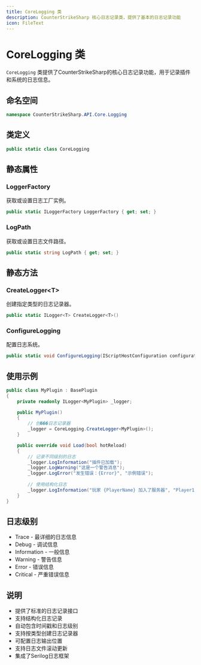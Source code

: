 ```yaml
---
title: CoreLogging 类
description: CounterStrikeSharp 核心日志记录类，提供了基本的日志记录功能
icon: FileText
---
```


# CoreLogging 类

`CoreLogging` 类提供了CounterStrikeSharp的核心日志记录功能，用于记录插件和系统的日志信息。

## 命名空间

```csharp
namespace CounterStrikeSharp.API.Core.Logging
```

## 类定义

```csharp
public static class CoreLogging
```

## 静态属性

### LoggerFactory

获取或设置日志工厂实例。

```csharp
public static ILoggerFactory LoggerFactory { get; set; }
```

### LogPath

获取或设置日志文件路径。

```csharp
public static string LogPath { get; set; }
```

## 静态方法

### CreateLogger&lt;T&gt;

创建指定类型的日志记录器。

```csharp
public static ILogger<T> CreateLogger<T>()
```

### ConfigureLogging

配置日志系统。

```csharp
public static void ConfigureLogging(IScriptHostConfiguration configuration)
```

## 使用示例

```csharp
public class MyPlugin : BasePlugin
{
    private readonly ILogger<MyPlugin> _logger;

    public MyPlugin()
    {
        // 创���日志记录器
        _logger = CoreLogging.CreateLogger<MyPlugin>();
    }

    public override void Load(bool hotReload)
    {
        // 记录不同级别的日志
        _logger.LogInformation("插件已加载");
        _logger.LogWarning("这是一个警告消息");
        _logger.LogError("发生错误：{Error}", "示例错误");
        
        // 使用结构化日志
        _logger.LogInformation("玩家 {PlayerName} 加入了服务器", "Player1");
    }
}
```

## 日志级别

- Trace - 最详细的日志信息
- Debug - 调试信息
- Information - 一般信息
- Warning - 警告信息
- Error - 错误信息
- Critical - 严重错误信息

## 说明

- 提供了标准的日志记录接口
- 支持结构化日志记录
- 自动包含时间戳和日志级别
- 支持按类型创建日志记录器
- 可配置日志输出位置
- 支持日志文件滚动更新
- 集成了Serilog日志框架 